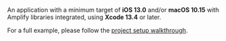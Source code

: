 An application with a minimum target of **iOS 13.0** and/or **macOS 10.15** with Amplify libraries integrated, using **Xcode 13.4** or later.

For a full example, please follow the [project setup walkthrough](/lib/project-setup/prereq).